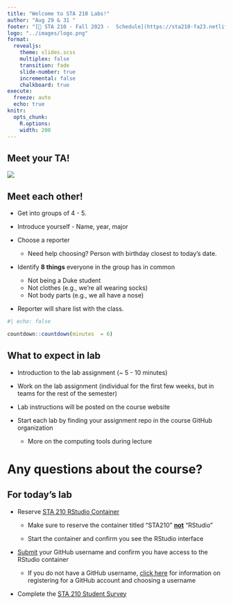 ```yaml
---
title: "Welcome to STA 210 Labs!"
author: "Aug 29 & 31 "
footer: "[🔗 STA 210 - Fall 2023 -  Schedule](https://sta210-fa23.netlify.app/schedule)"
logo: "../images/logo.png"
format: 
  revealjs:
    theme: slides.scss
    multiplex: false
    transition: fade
    slide-number: true
    incremental: false 
    chalkboard: true
execute:
  freeze: auto
  echo: true
knitr:
  opts_chunk: 
    R.options:      
    width: 200
---
```


## Meet your TA!

![](images/labs/hello-sticker.jpeg){fig-alt="Pink sticker that says Hello my name is." fig-align="center"}

## Meet each other!

::: midi
-   Get into groups of 4 - 5.

-   Introduce yourself - Name, year, major

-   Choose a reporter

    -   Need help choosing? Person with birthday closest to today's date.

-   Identify **8 things** everyone in the group has in common

    -   Not being a Duke student
    -   Not clothes (e.g., we're all wearing socks)
    -   Not body parts (e.g., we all have a nose)

-   Reporter will share list with the class.
:::

```r
#| echo: false 

countdown::countdown(minutes  = 6)
```

## What to expect in lab

-   Introduction to the lab assignment (\~ 5 - 10 minutes)

-   Work on the lab assignment (individual for the first few weeks, but in teams for the rest of the semester)

-   Lab instructions will be posted on the course website

-   Start each lab by finding your assignment repo in the course GitHub organization

    -   More on the computing tools during lecture

# Any questions about the course?

## For today's lab {.midi}

-   Reserve [STA 210 RStudio Container](https://cmgr.oit.duke.edu/containers)

    -   Make sure to reserve the container titled "STA210" [**not**]{.underline} "RStudio"

    -   Start the container and confirm you see the RStudio interface

-   [Submit](https://forms.office.com/r/S1eSDTjB6M) your GitHub username and confirm you have access to the RStudio container

    -   If you do not have a GitHub username, [click here](https://happygitwithr.com/github-acct.html) for information on registering for a GitHub account and choosing a username

-   Complete the [STA 210 Student Survey](https://forms.office.com/r/fySdtq2mNT)
